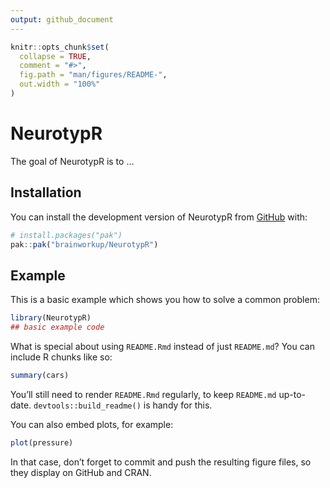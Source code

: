 ```yaml
---
output: github_document
---
```


<!-- README.md is generated from README.Rmd. Please edit that file -->

```r
knitr::opts_chunk$set(
  collapse = TRUE,
  comment = "#>",
  fig.path = "man/figures/README-",
  out.width = "100%"
)
```

# NeurotypR

<!-- badges: start -->

<!-- badges: end -->

The goal of NeurotypR is to ...

## Installation

You can install the development version of NeurotypR from [GitHub](https://github.com/) with:

``` r
# install.packages("pak")
pak::pak("brainworkup/NeurotypR")
```

## Example

This is a basic example which shows you how to solve a common problem:

```r
library(NeurotypR)
## basic example code
```

What is special about using `README.Rmd` instead of just `README.md`?
You can include R chunks like so:

```r
summary(cars)
```

You'll still need to render `README.Rmd` regularly, to keep `README.md` up-to-date.
`devtools::build_readme()` is handy for this.

You can also embed plots, for example:

```r
plot(pressure)
```

In that case, don't forget to commit and push the resulting figure files, so they display on GitHub and CRAN.
